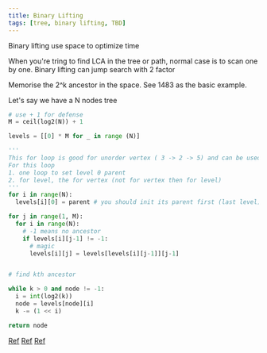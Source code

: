```yaml
---
title: Binary Lifting
tags: [tree, binary lifting, TBD]
---
```


Binary lifting use space to optimize time

When you're tring to find LCA in the tree or path, normal case is to scan one by one. Binary lifting can jump search with 2 factor

Memorise the 2^k ancestor in the space. See 1483 as the basic example.

Let's say we have a N nodes tree

```python
# use + 1 for defense
M = ceil(log2(N)) + 1

levels = [[0] * M for _ in range (N)]

'''
This for loop is good for unorder vertex ( 3 -> 2 -> 5) and can be used in every scenario
For this loop
1. one loop to set level 0 parent
2. for level, the for vertex (not for vertex then for level)
'''
for i in range(N):
  levels[i][0] = parent # you should init its parent first (last level)

for j in range(1, M):
  for i in range(N):
    # -1 means no ancestor
    if levels[i][j-1] != -1:
      # magic
      levels[i][j] = levels[levels[i][j-1]][j-1]


# find kth ancestor

while k > 0 and node != -1:
  i = int(log2(k))
  node = levels[node][i]
  k -= (1 << i)

return node
```

[Ref](https://iq.opengenus.org/binary-lifting-k-th-ancestor-lowest-common-ancestor/)
[Ref](https://www.youtube.com/watch?v=oib-XsjFa-M)
[Ref](https://cp-algorithms.com/graph/lca_binary_lifting.html#implementation)
